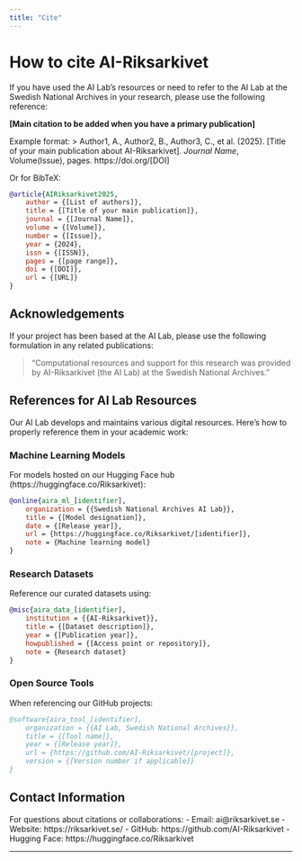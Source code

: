 ```yaml
---
title: "Cite"
---
```


# How to cite AI-Riksarkivet

If you have used the AI Lab's resources or need to refer to the AI Lab at the Swedish National Archives in your research, please use the following reference:

**[Main citation to be added when you have a primary publication]**

Example format:
> Author1, A., Author2, B., Author3, C., et al. (2025). [Title of your main publication about AI-Riksarkivet]. *Journal Name*, Volume(Issue), pages. https://doi.org/[DOI]

Or for BibTeX:

```bibtex
@article{AIRiksarkivet2025,
    author = {[List of authors]},
    title = {[Title of your main publication]},
    journal = {[Journal Name]},
    volume = {[Volume]},
    number = {[Issue]},
    year = {2024},
    issn = {[ISSN]},
    pages = {[page range]},
    doi = {[DOI]},
    url = {[URL]}
}
```

## Acknowledgements

If your project has been based at the AI Lab, please use the following formulation in any related publications:

> "Computational resources and support for this research was provided by AI-Riksarkivet (the AI Lab) at the Swedish National Archives."

## References for AI Lab Resources

Our AI Lab develops and maintains various digital resources. Here's how to properly reference them in your academic work:

### Machine Learning Models

For models hosted on our Hugging Face hub (https://huggingface.co/Riksarkivet):

```bibtex
@online{aira_ml_[identifier],
    organization = {{Swedish National Archives AI Lab}},
    title = {[Model designation]},
    date = {[Release year]},
    url = {https://huggingface.co/Riksarkivet/[identifier]},
    note = {Machine learning model}
}
```

### Research Datasets

Reference our curated datasets using:

```bibtex
@misc{aira_data_[identifier],
    institution = {{AI-Riksarkivet}},
    title = {[Dataset description]},
    year = {[Publication year]},
    howpublished = {[Access point or repository]},
    note = {Research dataset}
}
```

### Open Source Tools

When referencing our GitHub projects:

```bibtex
@software{aira_tool_[identifier],
    organization = {{AI Lab, Swedish National Archives}},
    title = {[Tool name]},
    year = {[Release year]},
    url = {https://github.com/AI-Riksarkivet/[project]},
    version = {[Version number if applicable]}
}
```

## Contact Information

For questions about citations or collaborations:
- Email: ai@riksarkivet.se
- Website: https://riksarkivet.se/
- GitHub: https://github.com/AI-Riksarkivet
- Hugging Face: https://huggingface.co/Riksarkivet

---
